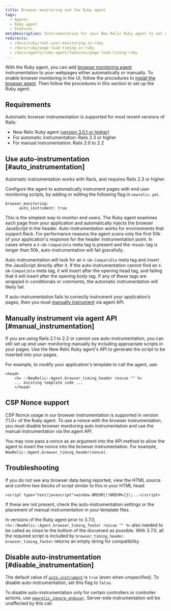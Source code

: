```yaml
---
title: Browser monitoring and the Ruby agent
tags:
  - Agents
  - Ruby agent
  - Features
metaDescription: Instrumentation for your New Relic Ruby agent to set up New Relic browser monitoring.
redirects:
  - /docs/ruby/real-user-monitoring-in-ruby
  - /docs/ruby/page-load-timing-in-ruby
  - /docs/agents/ruby-agent/features/page-load-timing-ruby
---
```


With the Ruby agent, you can add [browser monitoring agent](/docs/browser/new-relic-browser/getting-started/introduction-new-relic-browser) instrumentation to your webpages either automatically or manually. To enable browser monitoring in the UI, follow the procedures to [install the browser agent](/docs/browser/new-relic-browser/installation/install-new-relic-browser-agent). Then follow the procedures in this section to set up the Ruby agent.

## Requirements

Automatic browser instrumentation is supported for most recent versions of Rails:

* New Relic Ruby agent ([version 3.0.1 or higher](/docs/release-notes/agent-release-notes/ruby-release-notes))
* For automatic instrumentation: Rails 2.3 or higher
* For manual instrumentation: Rails 2.0 to 2.2

## Use auto-instrumentation [#auto_instrumentation]

Automatic instrumentation works with Rack, and requires Rails 2.3 or higher.

Configure the agent to automatically instrument pages with end user monitoring scripts, by adding or editing the following flag in `newrelic.yml`.

```
browser_monitoring:
      auto_instrument: true
```

This is the simplest way to monitor end users. The Ruby agent examines each page from your application and automatically injects the browser JavaScript in the header. Auto-instrumentation works for environments that support Rack. For performance reasons the agent scans only the first 50k of your application's response for the header instrumentation point. In cases where a `X-UA-Compatible` meta tag is present and the `<head>` tag is longer than 50k, auto-instrumentation will fail gracefully.

Auto-instrumentation will look for an `X-UA-Compatible` meta tag and insert the JavaScript directly after it. If the auto-instrumentation cannot find an `X-UA-Compatible` meta tag, it will insert after the opening head tag, and failing that it will insert after the opening body tag. If any of these tags are wrapped in conditionals or comments, the automatic instrumentation will likely fail.

If auto-instrumentation fails to correctly instrument your application’s pages, then you must [manually instrument](#manual_instrumentation) via agent API.

## Manually instrument via agent API [#manual_instrumentation]

If you are using Rails 2.1 to 2.2 or cannot use auto-instrumentation, you can still set up end user monitoring manually by including appropriate scripts in your pages. Use the New Relic Ruby agent's API to generate the script to be inserted into your pages.

For example, to modify your application's template to call the agent, use:

```
<head>
    <%= ::NewRelic::Agent.browser_timing_header rescue "" %>
    ... existing template code ...
    </head>
```

## CSP Nonce support

CSP Nonce usage in our browser instrumentation is supported in version 7.1.0+ of the Ruby agent. To use a nonce with the browser instrumentation, you must disable browser monitoring auto instrumentation and use the manual instrumentation via the agent API. 

You may now pass a nonce as an argument into the API method to allow the agent to insert the nonce into the browser instrumentation. For example, `NewRelic::Agent.browser_timing_header(nonce)`. 

## Troubleshooting

If you do not see any browser data being reported, view the HTML source and confirm two blocks of script similar to this in your HTML head:

```
<script type="text/javascript">window.NREUM||(NREUM={});...</script>
```

If these are not present, check the auto-instrumentation settings or the placement of manual instrumentation in your template files.

In versions of the Ruby agent prior to 3.7.0, `<%=::NewRelic::Agent.browser_timing_footer rescue "" %>` also needed to be called as close to the bottom of the document as possible. With 3.7.0, all the required script is included by `browser_timing_header`. `browser_timing_footer` returns an empty string for compatibility.

## Disable auto-instrumentation [#disable_instrumentation]

The default value of [`auto-instrument`](/docs/agents/ruby-agent/configuration/ruby-agent-configuration#browser_monitoring) is `true` (even when unspecified). To disable auto-instrumentation, set this flag to `false`.

To disable auto-instrumentation only for certain controllers or controller actions, use [`newrelic_ignore_enduser`](/docs/agents/ruby-agent/installation-configuration/ignoring-specific-transactions#page-load-timing-rum). Server-side instrumentation will be unaffected by this call.
